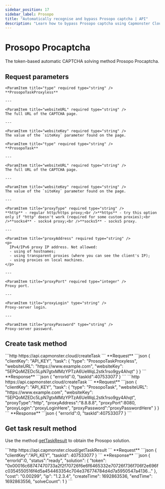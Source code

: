 ```yaml
---
sidebar_position: 17
sidebar_label: Prosopo
title: "Automatically recognise and bypass Prosopo captcha | API"
description: "Learn how to bypass Prosopo captcha using Capmonster Cloud API! Detailed description of features and examples."
---
```




# Prosopo Procaptcha

<PriceBlockWrap>
  <PriceBlock title="Prosopo captcha" name="prosopoToken"/>
</PriceBlockWrap>

The token-based automatic CAPTCHA solving method Prosopo Procaptcha.

## Request parameters

<Tabs className="full-width-tabs filled-tabs" groupId="captcha-type">
  <TabItem value="proxyless" label="ProsopoTaskProxyless (without proxy)" default className="bordered-panel">

    <ParamItem title="type" required type="string" />
    **ProsopoTaskProxyless**

    ---

    <ParamItem title="websiteURL" required type="string" />
    The full URL of the CAPTCHA page.

    ---

    <ParamItem title="websiteKey" required type="string" />
    The value of the `siteKey` parameter found on the page.

  </TabItem>

  <TabItem value="proxy" label="ProsopoTask (using proxy)" default className="bordered-panel">

    <ParamItem title="type" required type="string" />
    **ProsopoTask**

    ---

    <ParamItem title="websiteURL" required type="string" />
    The full URL of the CAPTCHA page.

    ---

    <ParamItem title="websiteKey" required type="string" />
    The value of the `siteKey` parameter found on the page.
	
	---

    <ParamItem title="proxyType" required type="string" />
    **http** - regular http/https proxy;<br />**https** - try this option only if "http" doesn't work (required for some custom proxies);<br />**socks4** - socks4 proxy;<br />**socks5** - socks5 proxy.
	
	---

    <ParamItem title="proxyAddress" required type="string" />
    <p>
      IPv4/IPv6 proxy IP address. Not allowed:
      - using of hostnames;
      - using transparent proxies (where you can see the client's IP);
      - using proxies on local machines.
    </p>

    ---

    <ParamItem title="proxyPort" required type="integer" />
    Proxy port.

    ---

    <ParamItem title="proxyLogin" type="string" />
    Proxy-server login.

    ---

    <ParamItem title="proxyPassword" type="string" />
    Proxy-server password.

  </TabItem>
</Tabs>


## Create task method

<Tabs className="full-width-tabs filled-tabs request-tabs" groupId="captcha-type">
  <TabItem value="proxyless" label="ProsopoTaskProxyless (without proxy)" default className="method-panel">
	<MethodItem>
		```http
		https://api.capmonster.cloud/createTask
		```
	</MethodItem>
	<MethodDescription>
		**Request**
		```json
		{
			"clientKey": "API_KEY",
			"task": 
			{
				"type": "ProsopoTaskProxyless",
				"websiteURL": "https://www.example.com",
				"websiteKey": "5EPQoMZEDc5LpN7gtxMMzYPTzA6UeWqL2stk1rso9gy4Ahqt"
			}
		}
		```
		**Response**
		```json
		{
			"errorId":0,
			"taskId":407533077
		}
		```
	</MethodDescription>
  </TabItem>
  
  <TabItem value="proxy" label="ProsopoTask (using proxy)" default className="method-panel">
	<MethodItem>
		```http
		https://api.capmonster.cloud/createTask
		```
	</MethodItem>
	<MethodDescription>
		**Request**
		```json
		{
			"clientKey": "API_KEY",
			"task": 
			{
				"type": "ProsopoTask",
				"websiteURL": "https://www.example.com",
				"websiteKey": "5EPQoMZEDc5LpN7gtxMMzYPTzA6UeWqL2stk1rso9gy4Ahqt",
				"proxyType":"http",
				"proxyAddress":"8.8.8.8",
				"proxyPort":8080,
				"proxyLogin":"proxyLoginHere",
				"proxyPassword":"proxyPasswordHere"
			}
		}
		```
		**Response**
		```json
		{
			"errorId":0,
			"taskId":407533077
		}
		```
	</MethodDescription>
  </TabItem>
</Tabs>


## Get task result method
Use the method [getTaskResult](../api/methods/get-task-result.md) to obtain the Prosopo solution.

<TabItem value="proxyless" label="CustomTask (without proxy)" default className="method-panel-full">
	<MethodItem>
		```http
		https://api.capmonster.cloud/getTaskResult
		```
	</MethodItem>
	<MethodDescription>
		**Request**
		```json
		{
			"clientKey":"API_KEY",
			"taskId": 407533077
		}
		```
		**Response**
		```json
		{
			"errorId":0,
			"status":"ready",
			"solution": 
			{
				"token": "0x00016c68747470733a2f2f70726f6e6f6465332e70726f736f706f2e696fc0354550516f4d5a454463354c704e376774784d4d7a5950547a4136..."
			},
			"cost": "0.00299",
			"ip": "1.2.3.4",
			"createTime": 1692863536,
			"endTime": 1692863556,
			"solveCount": 1
		}
		```
	</MethodDescription>
</TabItem>